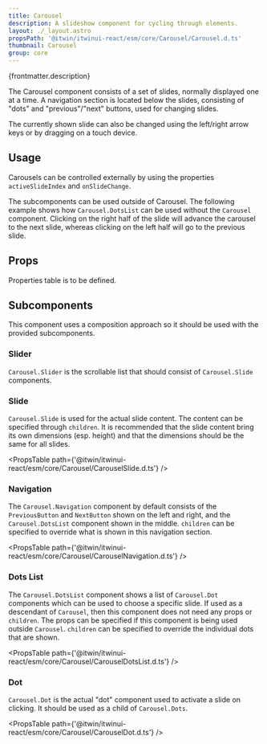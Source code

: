 ```yaml
---
title: Carousel
description: A slideshow component for cycling through elements.
layout: ./_layout.astro
propsPath: '@itwin/itwinui-react/esm/core/Carousel/Carousel.d.ts'
thumbnail: Carousel
group: core
---
```



<p>{frontmatter.description}</p>

<Placeholder componentPageName='core--carousel' />

<LiveExample src='Carousel.main.tsx'>
  <AllExamples.CarouselMainExample client:load />
</LiveExample>

The Carousel component consists of a set of slides, normally displayed one at a time. A navigation section is
located below the slides, consisting of "dots" and "previous"/"next" buttons, used for changing slides.

The currently shown slide can also be changed using the left/right arrow keys or by dragging on a touch device.

## Usage

Carousels can be controlled externally by using the properties `activeSlideIndex` and `onSlideChange`.

<LiveExample src='Carousel.controlled.tsx'>
  <AllExamples.CarouselControlledExample client:load />
</LiveExample>

The subcomponents can be used outside of Carousel. The following example shows how `Carousel.DotsList` can be used without the `Carousel` component. Clicking on the right half of the slide will advance the carousel to the next slide, whereas clicking on the left half will go to the previous slide.

<LiveExample src='Carousel.onlyDots.tsx'>
  <AllExamples.CarouselOnlyDotsExample client:load />
</LiveExample>

## Props

Properties table is to be defined.

<PropsTable path={frontmatter.propsPath} />

## Subcomponents

This component uses a composition approach so it should be used with the provided subcomponents.

### Slider

`Carousel.Slider` is the scrollable list that should consist of `Carousel.Slide` components.

### Slide

`Carousel.Slide` is used for the actual slide content. The content can be specified through `children`. It is recommended that the slide content bring its own dimensions (esp. height) and that the dimensions should be the same for all slides.

<PropsTable path={'@itwin/itwinui-react/esm/core/Carousel/CarouselSlide.d.ts'} />

### Navigation

The `Carousel.Navigation` component by default consists of the `PreviousButton` and `NextButton` shown on the left and right, and the `Carousel.DotsList` component shown in the middle. `children` can be specified to override what is shown in this navigation section.

<PropsTable path={'@itwin/itwinui-react/esm/core/Carousel/CarouselNavigation.d.ts'} />

### Dots List

The `Carousel.DotsList` component shows a list of `Carousel.Dot` components which can be used to choose a specific slide. If used as a descendant of `Carousel`, then this component does not need any props or `children`. The props can be specified if this component is being used outside `Carousel`. `children` can be specified to override the individual dots that are shown.

<PropsTable path={'@itwin/itwinui-react/esm/core/Carousel/CarouselDotsList.d.ts'} />

### Dot

`Carousel.Dot` is the actual "dot" component used to activate a slide on clicking. It should be used as a child of `Carousel.Dots`.

<PropsTable path={'@itwin/itwinui-react/esm/core/Carousel/CarouselDot.d.ts'} />
